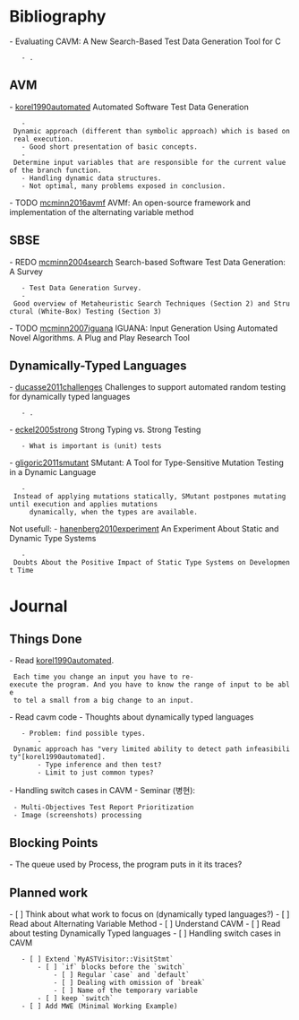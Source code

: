 = Bibliography =
- Evaluating CAVM: A New Search-Based Test Data Generation Tool for C
    - .

== AVM ==
- [[http://www.cc.gatech.edu/~harrold/6340/cs6340_fall2010/Readings/korel-test-generation.pdf|korel1990automated]] Automated Software Test Data Generation
    - Dynamic approach (different than symbolic approach) which is based on real execution.
    - Good short presentation of basic concepts.
    - Determine input variables that are responsible for the current value of the branch function.
    - Handling dynamic data structures.
    - Not optimal, many problems exposed in conclusion.
- TODO [[http://eprints.whiterose.ac.uk/104204/1/c43.pdf|mcminn2016avmf]] AVMf: An open-source framework and implementation of the alternating variable method

== SBSE ==
- REDO [[http://citeseerx.ist.psu.edu/viewdoc/download?doi=10.1.1.122.33&rep=rep1&type=pdf|mcminn2004search]] Search-based Software Test Data Generation: A Survey
    - Test Data Generation Survey.
    - Good overview of Metaheuristic Search Techniques (Section 2) and Structural (White-Box) Testing (Section 3)
- TODO [[http://mcminn.io/publications/tr1.pdf|mcminn2007iguana]] IGUANA: Input Generation Using Automated Novel Algorithms. A Plug and Play Research Tool

== Dynamically-Typed Languages ==
- [[https://hal.inria.fr/file/index/docid/614769/filename/Duca11a-IWST11-RandomTesting.pdf|ducasse2011challenges]] Challenges to support automated random testing for dynamically typed languages
    - .
- [[https://sci-hub.cc/10.1007/978-1-4302-0038-3_11|eckel2005strong]] Strong Typing vs. Strong Testing
    - What is important is (unit) tests
- [[http://citeseerx.ist.psu.edu/viewdoc/download?doi=10.1.1.423.329&rep=rep1&type=pdf|gligoric2011smutant]] SMutant: A Tool for Type-Sensitive Mutation Testing in a Dynamic Language
    - Instead of applying mutations statically, SMutant postpones mutating until execution and applies mutations
      dynamically, when the types are available.

Not usefull:
- [[https://pdfs.semanticscholar.org/5a6d/9e1c28c29626d4fca7aa1b822c3921f0c23e.pdf|hanenberg2010experiment]] An Experiment About Static and Dynamic Type Systems
    - Doubts About the Positive Impact of Static Type Systems on Development Time


= Journal =
== Things Done ==
- Read [[http://www.cc.gatech.edu/~harrold/6340/cs6340_fall2010/Readings/korel-test-generation.pdf|korel1990automated]].
  Each time you change an input you have to re-execute the program. And you have to know the range of input to be able
  to tel a small from a big change to an input.
- Read cavm code
- Thoughts about dynamically typed languages
    - Problem: find possible types.
        - Dynamic approach has "very limited ability to detect path infeasibility"[korel1990automated].
        - Type inference and then test?
        - Limit to just common types?
- Handling switch cases in CAVM
- Seminar (병현):
  - Multi-Objectives Test Report Prioritization
  - Image (screenshots) processing

== Blocking Points ==
- The queue used by Process, the program puts in it its traces?

== Planned work ==
- [ ] Think about what work to focus on (dynamically typed languages?)
- [ ] Read about Alternating Variable Method
- [ ] Understand CAVM
- [ ] Read about testing Dynamically Typed languages
- [ ] Handling switch cases in CAVM
    - [ ] Extend `MyASTVisitor::VisitStmt`
        - [ ] `if` blocks before the `switch`
            - [ ] Regular `case` and `default`
            - [ ] Dealing with omission of `break`
            - [ ] Name of the temporary variable
        - [ ] keep `switch`
    - [ ] Add MWE (Minimal Working Example)
